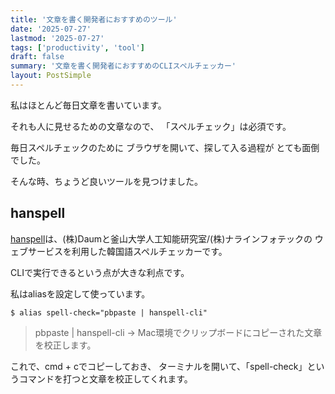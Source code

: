 ```yaml
---
title: '文章を書く開発者におすすめのツール'
date: '2025-07-27'
lastmod: '2025-07-27'
tags: ['productivity', 'tool']
draft: false
summary: '文章を書く開発者におすすめのCLIスペルチェッカー'
layout: PostSimple
---
```


私はほとんど毎日文章を書いています。

それも人に見せるための文章なので、
「スペルチェック」は必須です。

毎日スペルチェックのために
ブラウザを開いて、探して入る過程が
とても面倒でした。

そんな時、ちょうど良いツールを見つけました。

## hanspell

[hanspell](https://github.com/9beach/hanspell)は、(株)Daumと釜山大学人工知能研究室/(株)ナラインフォテックの
ウェブサービスを利用した韓国語スペルチェッカーです。

CLIで実行できるという点が大きな利点です。

私はaliasを設定して使っています。

```shell
$ alias spell-check="pbpaste | hanspell-cli"
```

> pbpaste | hanspell-cli -> Mac環境でクリップボードにコピーされた文章を校正します。

これで、cmd + cでコピーしておき、
ターミナルを開いて、「spell-check」というコマンドを打つと文章を校正してくれます。
